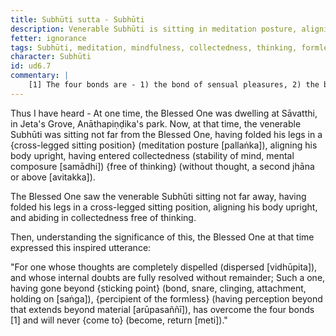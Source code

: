 ```yaml
---
title: Subhūti sutta - Subhūti
description: Venerable Subhūti is sitting in meditation posture, aligning his body upright, having entered collectedness free of thinking. The Blessed One sees this and expresses an inspired utterance.
fetter: ignorance
tags: Subhūti, meditation, mindfulness, collectedness, thinking, formless, bonds, ud, ud6
character: Subhūti
id: ud6.7
commentary: |
    [1] The four bonds are - 1) the bond of sensual pleasures, 2) the bond of continued existence, 3) the bond of views, and 4) the bond of ignorance.
---
```


Thus I have heard - At one time, the Blessed One was dwelling at Sāvatthi, in Jeta's Grove, Anāthapiṇḍika's park. Now, at that time, the venerable Subhūti was sitting not far from the Blessed One, having folded his legs in a \{cross-legged sitting position} (meditation posture [pallaṅka]), aligning his body upright, having entered collectedness (stability of mind, mental composure [samādhi]) \{free of thinking} (without thought, a second jhāna or above [avitakka]).

The Blessed One saw the venerable Subhūti sitting not far away, having folded his legs in a cross-legged sitting position, aligning his body upright, and abiding in collectedness free of thinking.

Then, understanding the significance of this, the Blessed One at that time expressed this inspired utterance:

"For one whose thoughts are completely dispelled (dispersed [vidhūpita]),
and whose internal doubts are fully resolved without remainder;
Such a one, having gone beyond \{sticking point} (bond, snare, clinging, attachment, holding on [saṅga]), \{percipient of the formless} (having perception beyond that extends beyond material [arūpasaññī]),
has overcome the four bonds [1] and will never \{come to} (become, return [meti])."